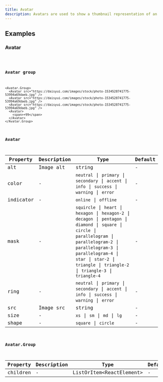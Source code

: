 ```yaml
---
title: Avatar
description: Avatars are used to show a thumbnail representation of an individual or business in the interface.
---
```


## Examples

### Avatar

<code src="./demo/basic.tsx" />

### Avatar group

```tsx live
<Avatar.Group>
  <Avatar src="https://daisyui.com/images/stock/photo-1534528741775-53994a69daeb.jpg" />
  <Avatar src="https://daisyui.com/images/stock/photo-1534528741775-53994a69daeb.jpg" />
  <Avatar src="https://daisyui.com/images/stock/photo-1534528741775-53994a69daeb.jpg" />
  <Avatar>
    <span>+99</span>
  </Avatar>
</Avatar.Group>
```

### Avatar

| Property | Description | Type | Default |
| --- | --- | --- | --- |
| alt | Image alt | string | - |
| color | - | `neutral` \| `primary` \| `secondary` \| `accent` \| `info` \| `success` \| `warning` \| `error` | - |
| indicator | - | `online` \| `offline` | - |
| mask | - | `squircle` \| `heart` \| `hexagon` \| `hexagon-2` \| `decagon` \| `pentagon` \| `diamond` \| `square` \| `circle` \| `parallelogram` \| `parallelogram-2` \| `parallelogram-3` \| `parallelogram-4` \| `star` \| `star-2` \| `triangle` \| `triangle-2` \| `triangle-3` \| `triangle-4` | - |
| ring | - | `neutral` \| `primary` \| `secondary` \| `accent` \| `info` \| `success` \| `warning` \| `error` | - |
| src | Image src | string | - |
| size | - | `xs` \| `sm` \| `md` \| `lg` | - |
| shape | - | `square` \| `circle` | - |

### Avatar.Group

| Property | Description | Type                       | Default |
| -------- | ----------- | -------------------------- | ------- |
| children | -           | ListOrItem\<ReactElement\> | -       |
